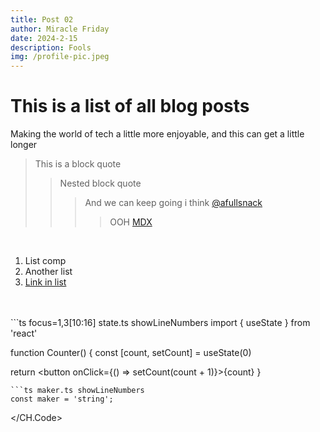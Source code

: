 ```yaml
---
title: Post 02
author: Miracle Friday
date: 2024-2-15
description: Fools
img: /profile-pic.jpeg
---
```


# This is a list of all blog posts


Making the world of tech a little more enjoyable, and this can get a little longer

> This is a block quote
>> Nested block quote
>>> And we can keep going i think [@afullsnack](https://x.com/afullsnack)
>>>> OOH [MDX](#hello-mdx "hello mdx")

<br />

1. List comp
2. Another list
3. [Link in list](https://tambori.co)

<br />
<br />
<CH.Code>
```ts focus=1,3[10:16] state.ts showLineNumbers
import { useState } from 'react'

function Counter() {
  const [count, setCount] = useState(0)

  return <button onClick={() => setCount(count + 1)}>{count}</button>
}
```
```ts maker.ts showLineNumbers
const maker = 'string';
```


</CH.Code>
<br />
